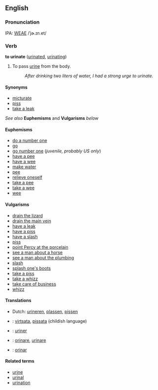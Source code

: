 == English ==

===Pronunciation===
IPA: [[WEAE]] /ˈjɚ.ɪn.et/

=== Verb ===
'''to urinate''' ([[urinated]], [[urinating]])

# To pass [[urine]] from the body.
#: ''After drinking two liters of water, I had a strong urge to urinate.''

====Synonyms====
*[[micturate]]
*[[piss]]
*[[take a leak]]

''See also'' '''Euphemisms''' and '''Vulgarisms''' ''below''

==== Euphemisms ====
*[[do a number one]] <!--this is used in the UK - how about Australia?-->
*[[go]]
*[[go number one]] (''juvenile, probably US only'')<!-- "number one" is used in Australia but there is no set phrase to make it a verb - we would put it many different ways. this should probable move to "urine" -->
*[[have a pee]] <!--UK only?-->
*[[have a wee]] <!--UK only?-->
*[[make water]] <!--Morgan Freeman in Driving Miss Daisy -->
*[[pee]] <!--euphemistic for "piss"-->
*[[relieve oneself]]
*[[take a pee]] <!--US only?-->
*[[take a wee]] <!--exists?  US only?-->
*[[wee]]

==== Vulgarisms ====
*[[drain the lizard]]
*[[drain the main vein]]
*[[have a leak]] <!--UK only?-->
*[[have a piss]] <!--UK only?-->
*[[have a slash]] <!--UK only?-->
*[[piss]]
*[[point Percy at the porcelain]] <!--UK only?-->
*[[see a man about a horse]]
*[[see a man about the plumbing]]
*[[slash]]
*[[splash one's boots]] <!--or wet one's boots?-->
*[[take a piss]] <!--US only?-->
*[[take a whizz]] <!--US only?-->
*[[take care of business]]
*[[whizz]]

==== Translations ====
*Dutch: [[urineren]], [[plassen]], [[pissen]]
*{{fi}}: [[virtsata]], [[pissata]] (childish language)
*{{fr}}: [[uriner]]
*{{it}}: [[orinare]], [[urinare]]
*{{es}}: [[orinar]]

====Related terms====
*[[urine]]
*[[urinal]]
*[[urination]]